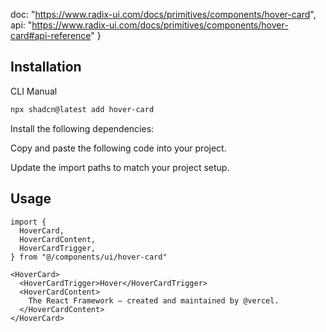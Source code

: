   doc: "https://www.radix-ui.com/docs/primitives/components/hover-card",
  api: "https://www.radix-ui.com/docs/primitives/components/hover-card#api-reference"
}

<ComponentPreview demoName="hover-card-demo" hint="Hover over the trigger" />

## Installation

<Tabs defaultValue="cli">

<TabsList>
  <TabsTrigger value="cli">CLI</TabsTrigger>
  <TabsTrigger value="manual">Manual</TabsTrigger>
</TabsList>

<TabsContent value="cli">

```bash
npx shadcn@latest add hover-card
```

</TabsContent>

<TabsContent value="manual">

<Steps>

<Step>Install the following dependencies:</Step>

<InstallBlock packageName="@radix-ui/react-hover-card" />

<Step>Copy and paste the following code into your project.</Step>

<ComponentSource name="hover-card" />

<Step>Update the import paths to match your project setup.</Step>

</Steps>

</TabsContent>

</Tabs>

## Usage



```tsx
import {
  HoverCard,
  HoverCardContent,
  HoverCardTrigger,
} from "@/components/ui/hover-card"
```

```tsx
<HoverCard>
  <HoverCardTrigger>Hover</HoverCardTrigger>
  <HoverCardContent>
    The React Framework – created and maintained by @vercel.
  </HoverCardContent>
</HoverCard>
```

